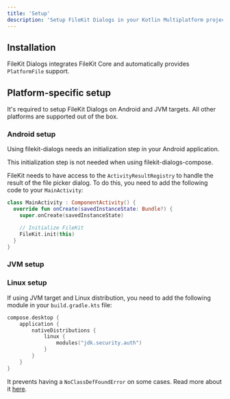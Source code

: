 ```yaml
---
title: 'Setup'
description: 'Setup FileKit Dialogs in your Kotlin Multiplatform project'
---
```



## Installation

<VersionDialogs/>

FileKit Dialogs integrates FileKit Core and automatically provides `PlatformFile` support.

## Platform-specific setup

It's required to setup FileKit Dialogs on Android and JVM targets. All other platforms are supported out of the box.

### Android setup

Using <Tooltip tip="io.github.vinceglb:filekit-dialogs">filekit-dialogs</Tooltip> needs an initialization step in your Android application.

<Note>This initialization step is not needed when using filekit-dialogs-compose.</Note>

FileKit needs to have access to the `ActivityResultRegistry` to handle the result of the file picker dialog. To do this, you need to add the following code to your `MainActivity`:

```kotlin MainActivity.kt
class MainActivity : ComponentActivity() {
  override fun onCreate(savedInstanceState: Bundle?) {
    super.onCreate(savedInstanceState)

    // Initialize FileKit
    FileKit.init(this)
  }
}
```

### JVM setup

<SetupJVMCore/>

### Linux setup

If using JVM target and Linux distribution, you need to add the following module in your `build.gradle.kts` file:

```kotlin build.gradle.kts
compose.desktop {
    application {
        nativeDistributions {
            linux {
                modules("jdk.security.auth")
            }
        }
    }
}
```

It prevents having a `NoClassDefFoundError` on some cases. Read more about it [here](https://github.com/vinceglb/FileKit/issues/107).
